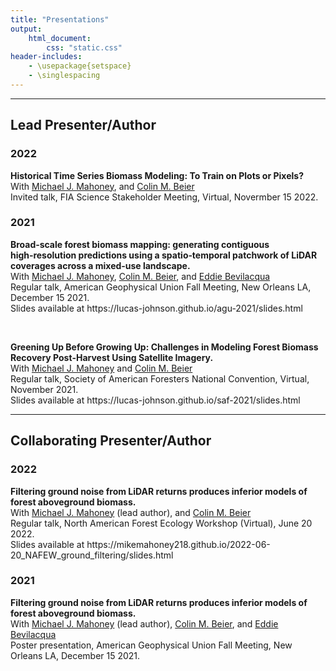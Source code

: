 ```yaml
---
title: "Presentations"
output: 
    html_document:
        css: "static.css"
header-includes:
    - \usepackage{setspace}
    - \singlespacing
---
```


---

## Lead Presenter/Author

### 2022
**Historical Time Series Biomass Modeling: To Train on Plots or Pixels?** \
With [Michael J. Mahoney](https://www.mm218.dev/), and [Colin M. Beier](https://www.esf.edu/faculty/beier/) \
Invited talk, FIA Science Stakeholder Meeting, Virtual, Novermber 15 2022.\

### 2021

**Broad‑scale forest biomass mapping: generating contiguous high‑resolution predictions using a spatio‑temporal patchwork of LiDAR coverages across a mixed‑use landscape.** \
With [Michael J. Mahoney](https://www.mm218.dev/), [Colin M. Beier](https://www.esf.edu/faculty/beier/), and [Eddie Bevilacqua](https://www.esf.edu/faculty/bevilacqua/)\
Regular talk, American Geophysical Union Fall Meeting, New Orleans LA, December 15 2021.\
Slides available at https://lucas-johnson.github.io/agu-2021/slides.html

<br>

**Greening Up Before Growing Up: Challenges in Modeling Forest Biomass Recovery Post‑Harvest Using Satellite Imagery.**\
With [Michael J. Mahoney](https://www.mm218.dev/) and [Colin M. Beier](https://www.esf.edu/faculty/beier/)\
Regular talk, Society of American Foresters National Convention, Virtual, November 2021.\
Slides available at https://lucas-johnson.github.io/saf-2021/slides.html

---

## Collaborating Presenter/Author

### 2022
**Filtering ground noise from LiDAR returns produces inferior models of forest aboveground biomass.**\
With [Michael J. Mahoney](https://www.mm218.dev/) (lead author), and [Colin M. Beier](https://www.esf.edu/faculty/beier/) \
Regular talk, North American Forest Ecology Workshop (Virtual), June 20 2022.\
Slides available at https://mikemahoney218.github.io/2022-06-20_NAFEW_ground_filtering/slides.html

### 2021

**Filtering ground noise from LiDAR returns produces inferior models of forest aboveground biomass.**\
With [Michael J. Mahoney](https://www.mm218.dev/) (lead author), [Colin M. Beier](https://www.esf.edu/faculty/beier/), and [Eddie Bevilacqua](https://www.esf.edu/faculty/bevilacqua/)\
Poster presentation, American Geophysical Union Fall Meeting, New Orleans LA, December 15 2021.\